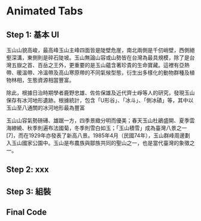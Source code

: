 
<ComponentShowcase />

# Animated Tabs

## Step 1: 基本 UI

玉山山貌高峻，最高峰玉山主峰四面皆是陡壁危崖，南北兩側是千仞峭壁，西側絕壑深溝，東側則是碎石陡坡。玉山無論山容或山勢皆在台灣為最具規模，除了是台灣五嶽之首、百岳之王外，更重要的是玉山蘊含著珍貴的生命寶藏。這裡有亞熱帶、暖溫帶、冷溫帶及高山寒原帶的不同氣候型態，衍生出多樣化的動物群種及植物林相，生態資源相當豐富。

除此，根據日治時期學者鹿野忠雄、佐佐保雄及近代齊士崢等人的研究，發現玉山保存有冰河地形遺跡。根據統計，包含「U形谷」、「冰斗」、「側冰磧」等，其中以玉山至八通關的冰河地形最為豐富

玉山山容氣勢磅礡、雄踞一方，四季景緻分明而優美；春天玉山杜鵑盛開、夏季雲海繚繞、秋季則遍布法國菊，冬季則雪白如玉；「玉山積雪」成為臺灣八景之一[7]，而在1929年亦發表了新高八景。1985年4月（民國74年），玉山群峰周邊劃入玉山國家公園中。玉山是布農族與鄒族共同的聖山之一，也是當代臺灣的象徵之一。

## Step 2: xxx

## Step 3: 組裝

## Final Code